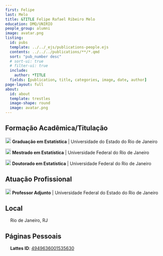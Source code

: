 ```yaml
---
first: Felipe
last: Melo
title: &TITLE Felipe Rafael Ribeiro Melo
education: DMQ/UNIRIO
people_group: alumni
image: avatar.png
listing:
  id: pubs
  template: ../../_ejs/publications-people.ejs 
  contents: ../../../publications/**/*.qmd
  sort: "pub_number desc"
  # sort-ui: true
  # filter-ui: true
  include:
    author: *TITLE
  fields: [publication, title, categories, image, date, author]
page-layout: full
about: 
  id: about
  template: trestles
  image-shape: round
  image: avatar.png
---
```


## Formação Acadêmica/Titulação

<img src="img/graduation-cap-solid.svg" width="18"> **Graduação em Estatística** | Universidade do Estado do Rio de Janeiro

<img src="img/graduation-cap-solid.svg" width="18"> **Mestrado em Estatística** | Universidade Federal do Rio de Janeiro

<img src="img/graduation-cap-solid.svg" width="18"> **Doutorado em Estatística** | Universidade Federal do Rio de Janeiro

## Atuação Profissional

<img src="img/briefcase-solid.svg" width="18"> **Professor Adjunto** | Universidade Federal do Estado do Rio de Janeiro

## Local
<img src="img/location-dot-solid.svg" width="12"> Rio de Janeiro, RJ

## Páginas Pessoais

<img src="img/clipboard-regular.svg" width="12"> **Lattes ID**: <a href="http://lattes.cnpq.br/4949636001535630" target="_blank">4949636001535630</a>
